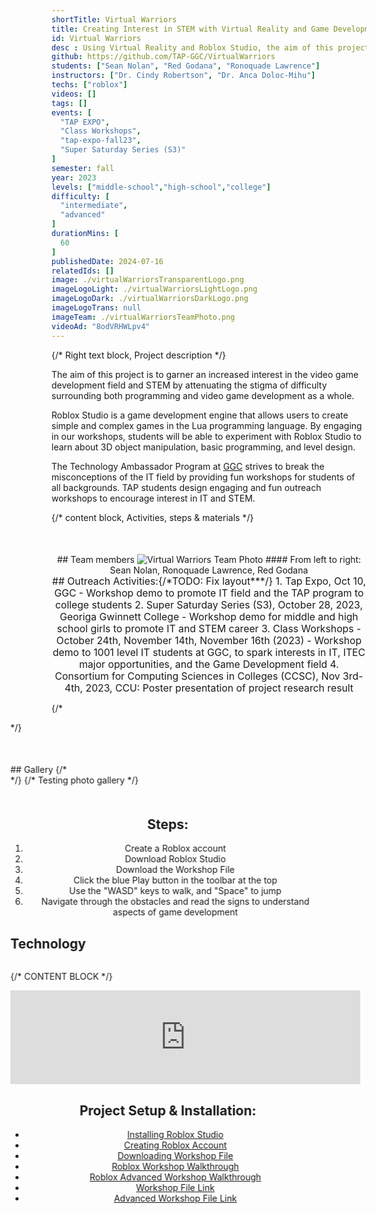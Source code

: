 ```yaml
---
shortTitle: Virtual Warriors
title: Creating Interest in STEM with Virtual Reality and Game Development
id: Virtual Warriors
desc : Using Virtual Reality and Roblox Studio, the aim of this project is to garner an increased interest in the video game development field and STEM by attenuating the stigma of difficulty surrounding both programming and video game development as a whole.
github: https://github.com/TAP-GGC/VirtualWarriors
students: ["Sean Nolan", "Red Godana", "Ronoquade Lawrence"]
instructors: ["Dr. Cindy Robertson", "Dr. Anca Doloc-Mihu"] 
techs: ["roblox"]
videos: []
tags: []
events: [
  "TAP EXPO",
  "Class Workshops",
  "tap-expo-fall23",
  "Super Saturday Series (S3)"
]
semester: fall
year: 2023
levels: ["middle-school","high-school","college"] 
difficulty: [
  "intermediate",
  "advanced"
] 
durationMins: [
  60
]
publishedDate: 2024-07-16
relatedIds: []
image: ./virtualWarriorsTransparentLogo.png
imageLogoLight: ./virtualWarriorsLightLogo.png
imageLogoDark: ./virtualWarriorsDarkLogo.png
imageLogoTrans: null
imageTeam: ./virtualWarriorsTeamPhoto.png
videoAd: "8odVRHWLpv4"
---
```



{/* Right text block, Project description */}	

The aim of this project is to garner an increased interest in the video game development field and STEM by attenuating the stigma of difficulty surrounding both programming and video game development as a whole.

Roblox Studio is a game development engine that allows users to create simple and complex games in the Lua programming language. By engaging in our workshops, students will be able to experiment with Roblox Studio to learn about 3D object manipulation, basic programming, and level design.

The Technology Ambassador Program at [GGC](http://www.ggc.edu/tap) strives to break the misconceptions of the IT field by providing fun workshops for students of all backgrounds. TAP students design engaging and fun outreach workshops to encourage interest in IT and STEM.

{/* content block, Activities, steps & materials */}

<div style="text-align:center; margin-top:50px">
## Team members
<Image src={virtualWarriorsTeamPhoto} alt="Virtual Warriors Team Photo" />
#### From left to right: Sean Nolan, Ronoquade Lawrence, Red Godana
<br />
</div>

<div style="text-align: center; justify-content: center; font-size: 1.125em;">
## Outreach Activities:{/*TODO: Fix layout***/}
1. Tap Expo, Oct 10, GGC - Workshop demo to promote IT field and the TAP program to college students
2. Super Saturday Series (S3), October 28, 2023, Georiga Gwinnett College - Workshop demo for middle and high school girls to promote IT and STEM career
3. Class Workshops - October 24th, November 14th, November 16th (2023) - Workshop demo to 1001 level IT students at GGC, to spark interests in IT, ITEC major opportunities, and the Game Development field
4. Consortium for Computing Sciences in Colleges (CCSC), Nov 3rd-4th, 2023, CCU: Poster presentation of project research result
</div>

{/* <div style="transform: translate3d(-13.0438%, 0px, 0px) scale3d(1, 1, 1) rotateX(0deg) rotateY(0deg) rotateZ(0deg) skew(0deg, 0deg); transform-style: preserve-3d; opacity: 1; will-change: transform;"> */}

<div style="margin-top:50px">
## Gallery
{/* <div style='text-align:center; display: grid; justify-content: center; grid-template-columns: repeat(auto-fit, minmax(400px, 1fr)); grid-gap: 20px; font-size: 1.25em;'>
<Photo src={virtualWarriorsTeamPhoto.src} alt="Virtual Warriors Team Photo" caption="Virtual Warriors SCSS" />
<Photo src={virtualWarriorsTeamPhoto.src} alt="Virtual Warriors Team Photo" caption="S3 Workshop" />
</div> */}
{/* Testing photo gallery */}
<Gallery photos={[
    { src: virtualWarriorsTeamPhoto.src, alt:'Virtual Warriors Team Photo'},
    { src: fullClassPhoto.src, alt:'Full Class Photo'},
    { src: s3Photo.src, alt:'S3 Event Photo'},
    { src: s3Photo2.src, alt:'S3 Event Photo'},
    { src: s3Photo3.src, alt:'S3 Event Photo'},
    { src: tapExpoPhoto.src, alt:'TAP Expo Photo'},
    { src: tapExpoPhoto2.src, alt:'TAP Expo Photo'},
]} />
</div>

<div class="flex flex-row flex-wrap">

<div style="flex: 1; min-width: 25em; margin-top:50px; text-align: center; justify-content: center">

## Steps:

1. Create a Roblox account
2. Download Roblox Studio
3. Download the Workshop File
4. Click the blue Play button in the toolbar at the top
5. Use the "WASD" keys to walk, and "Space" to jump
6. Navigate through the obstacles and read the signs to understand aspects of game development

</div>

</div>




## Technology
<div style='text-align:center; display: flex; justify-content: center; font-size: 1.25em'>
<Logo src= {metaQuest2.src} alt="Meta Quest 2" link="https://www.meta.com/quest/products/quest-2/" />
<Logo src= {robloxStudioImage.src} alt="Roblox Studio" link="https://create.roblox.com"/>
</div>

{/* CONTENT BLOCK */}
<div style="text-align:center;">
<iframe width="560" class="youtube" src="https://www.youtube.com/embed/fTHYSRMObBw?si=5DyCDRpUBAxpnLX8" title="YouTube video player" frameborder="0" allow="accelerometer; autoplay; clipboard-write; encrypted-media; gyroscope; picture-in-picture" allowfullscreen></iframe>

## Project Setup & Installation:
- [Installing Roblox Studio](https://github.com/TAP-GGC/VirtualWarriors/blob/main/media/Installing%20Roblox%20Studio.pdf)
- [Creating Roblox Account](https://github.com/TAP-GGC/VirtualWarriors/blob/main/media/Creating%20Roblox%20Account.pdf)
- [Downloading Workshop File](https://github.com/TAP-GGC/VirtualWarriors/blob/main/media/Downloading%20Workshop%20File.pdf)
- [Roblox Workshop Walkthrough](https://github.com/TAP-GGC/VirtualWarriors/blob/main/media/Roblox%20Workshop%20Walkthrough.pdf)
- [Roblox Advanced Workshop Walkthrough](https://github.com/TAP-GGC/VirtualWarriors/blob/main/media/TapAdvancedWorkshopWalkthroughPDF.pdf)
- [Workshop File Link](https://github.com/TAP-GGC/VirtualWarriors/blob/main/code/TAP%20Roblox%20Workshop%20File.rbxl)
- [Advanced Workshop File Link](https://github.com/TAP-GGC/VirtualWarriors/blob/main/code/TAP%20Advanced%20Workshop.rbxl)


</div>
